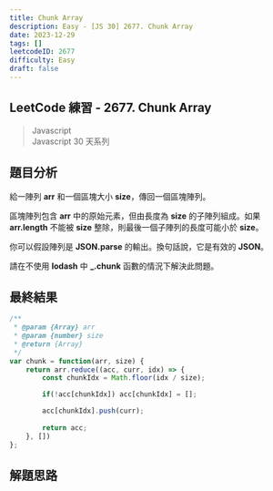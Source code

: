 ```yaml
---
title: Chunk Array
description: Easy - [JS 30] 2677. Chunk Array
date: 2023-12-29
tags: []
leetcodeID: 2677
difficulty: Easy
draft: false
---
```


## LeetCode 練習 - 2677. Chunk Array
> Javascript  
> Javascript 30 天系列

## 題目分析
給一陣列 **arr** 和一個區塊大小 **size**，傳回一個區塊陣列。

區塊陣列包含 **arr** 中的原始元素，但由長度為 **size** 的子陣列組成。如果 **arr.length** 不能被 **size** 整除，則最後一個子陣列的長度可能小於 **size**。

你可以假設陣列是 **JSON.parse** 的輸出。換句話說，它是有效的 **JSON**。

請在不使用 **lodash** 中 **_.chunk** 函數的情況下解決此問題。

## 最終結果

```js:chunk-array.js
/**
 * @param {Array} arr
 * @param {number} size
 * @return {Array}
 */
var chunk = function(arr, size) {
    return arr.reduce((acc, curr, idx) => {
        const chunkIdx = Math.floor(idx / size);

        if(!acc[chunkIdx]) acc[chunkIdx] = [];

        acc[chunkIdx].push(curr);
        
        return acc;
    }, [])
};
```

## 解題思路